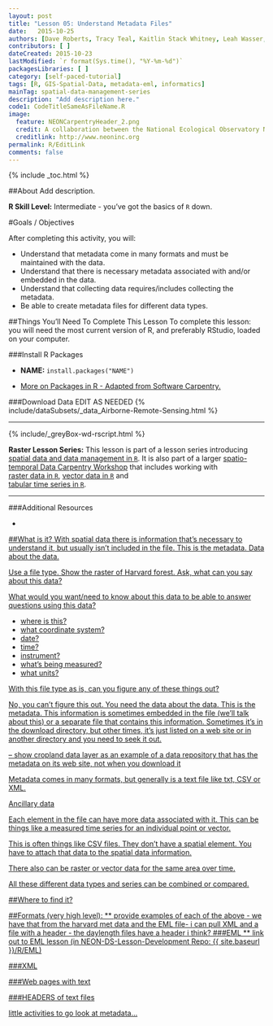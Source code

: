 ```yaml
---
layout: post
title: "Lesson 05: Understand Metadata Files"
date:   2015-10-25
authors: [Dave Roberts, Tracy Teal, Kaitlin Stack Whitney, Leah Wasser, Megan A. Jones]
contributors: [ ]
dateCreated: 2015-10-23
lastModified: `r format(Sys.time(), "%Y-%m-%d")`
packagesLibraries: [ ]
category: [self-paced-tutorial] 
tags: [R, GIS-Spatial-Data, metadata-eml, informatics]
mainTag: spatial-data-management-series
description: "Add description here."
code1: CodeTitleSameAsFileName.R
image:
  feature: NEONCarpentryHeader_2.png
  credit: A collaboration between the National Ecological Observatory Network (NEON) and Data Carpentry
  creditlink: http://www.neoninc.org
permalink: R/EditLink
comments: false
---
```


{% include _toc.html %}

##About
Add description.

**R Skill Level:** Intermediate - you've got the basics of `R` down.

<div id="objectives" markdown="1">

#Goals / Objectives

After completing this activity, you will:

* Understand that metadata come in many formats and must be maintained with the
data. 
* Understand that there is necessary metadata associated with and/or embedded in
the data.
* Understand that collecting data requires/includes collecting the metadata.
* Be able to create metadata files for different data types. 



##Things You’ll Need To Complete This Lesson
To complete this lesson: you will need the most current version of R, and 
preferably RStudio, loaded on your computer.

###Install R Packages

* **NAME:** `install.packages("NAME")`

* [More on Packages in R - Adapted from Software Carpentry.]({{site.baseurl}}R/Packages-In-R/)

###Download Data
EDIT AS NEEDED
{% include/dataSubsets/_data_Airborne-Remote-Sensing.html %}

****

{% include/_greyBox-wd-rscript.html %}

**Raster Lesson Series:** This lesson is part of a lesson series introducing
[spatial data and data management in `R` ]({{ site.baseurl }}tutorial/URL).
It is also part of a larger 
[spatio-temporal Data Carpentry Workshop ]({{ site.baseurl }}workshops/spatio-temporal-workshop)
that includes working with  
[raster data in `R` ]({{ site.baseurl }}tutorial/spatial-raster-series),
[vector data in `R` ]({{ site.baseurl }}tutorial/spatial-vector-series)
and  
[tabular time series in `R` ]({{ site.baseurl }}tutorial/tabular-time-series).

****

###Additional Resources

* <a href="http://cran.r-project.org/web/packages/raster/raster.pdf" target="_blank">


</div>

##What is it?
With spatial data there is information that's necessary to understand it, but usually isn't included in the file.  This is the metadata. Data about the data.

Use a file type. Show the raster of Harvard forest. Ask, what can you say
about this data?

What would you want/need to know about this data to be able to answer questions using this data?

- where is this?
- what coordinate system?
- date?
- time?
- instrument?
- what's being measured?
- what units?

With this file type as is, can you figure any of these things out?

No, you can't figure this out. You need the data about the data. This is the metadata. This information is sometimes embedded in the file (we'll talk about this) or a separate file that contains this information. Sometimes it's in the download directory, but other times, it's just listed on a web site or in another directory and you need to seek it out.

-- show cropland data layer as an example of a data repository that has the metadata on its web site, not when you download it

Metadata comes in many formats, but generally is a text file like txt, CSV or XML.

 Ancillary data

Each element in the file can have more data associated with it. This can be things like a measured time series for an individual point or vector.

This is often things like CSV files. They don't have a spatial element. You have to attach that data to the spatial data information.

There also can be raster or vector data for the same area over time.

All these different data types and series can be combined or compared.

##Where to find it? 

##Formats (very high level):
** provide examples of each of the above - we have that from the harvard met data and the EML file- i can pull XML and a file with a header - the daylength files have a header i think?
###EML
** link out to EML lesson (in NEON-DS-Lesson-Development Repo: {{ site.baseurl }}/R/EML)

###XML

###Web pages with text

###HEADERS of text files

 
little activities to go look at metadata…


